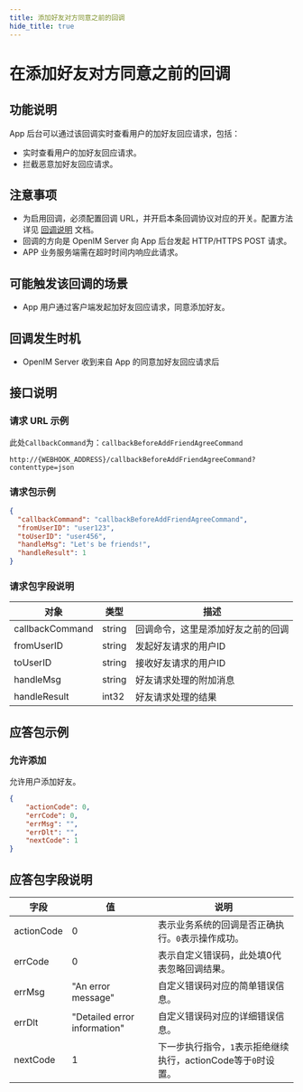 ```yaml
---
title: 添加好友对方同意之前的回调
hide_title: true
---
```



# 在添加好友对方同意之前的回调

## 功能说明
App 后台可以通过该回调实时查看用户的加好友回应请求，包括：
- 实时查看用户的加好友回应请求。
- 拦截恶意加好友回应请求。


## 注意事项
- 为启用回调，必须配置回调 URL，并开启本条回调协议对应的开关。配置方法详见 [回调说明](../introduction) 文档。
- 回调的方向是 OpenIM Server 向 App 后台发起 HTTP/HTTPS POST 请求。
- APP 业务服务端需在超时时间内响应此请求。

## 可能触发该回调的场景
- App 用户通过客户端发起加好友回应请求，同意添加好友。

## 回调发生时机
- OpenIM Server 收到来自 App 的同意加好友回应请求后

## 接口说明

### 请求 URL 示例
此处`CallbackCommand`为：`callbackBeforeAddFriendAgreeCommand`
```plaintext
http://{WEBHOOK_ADDRESS}/callbackBeforeAddFriendAgreeCommand?contenttype=json
```

### 请求包示例
```json
{
  "callbackCommand": "callbackBeforeAddFriendAgreeCommand",
  "fromUserID": "user123",
  "toUserID": "user456",
  "handleMsg": "Let's be friends!",
  "handleResult": 1
}

```




### 请求包字段说明

| 对象            | 类型   | 描述                                      |
|-----------------|--------|------------------------------------------|
| callbackCommand | string | 回调命令，这里是添加好友之前的回调         |
| fromUserID      | string | 发起好友请求的用户ID                      |
| toUserID        | string | 接收好友请求的用户ID                      |
| handleMsg          | string | 好友请求处理的附加消息                        |
| handleResult          | int32 | 好友请求处理的结果                        |

## 应答包示例

### 允许添加
允许用户添加好友。

```json
{
    "actionCode": 0,
    "errCode": 0,
    "errMsg": "",
    "errDlt": "",
    "nextCode": 1
}

```



## 应答包字段说明

| 字段         | 值                            | 说明                                      |
|------------|------------------------------|-----------------------------------------|
| actionCode | 0                            | 表示业务系统的回调是否正确执行。`0`表示操作成功。              |
| errCode    | 0                            | 表示自定义错误码，此处填0代表忽略回调结果。                  |
| errMsg     | "An error message"           | 自定义错误码对应的简单错误信息。                        |
| errDlt     | "Detailed error information" | 自定义错误码对应的详细错误信息。                        |
| nextCode   | 1                            | 下一步执行指令，`1`表示拒绝继续执行，actionCode等于`0`时设置。 |


